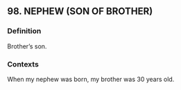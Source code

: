## 98. NEPHEW (SON OF BROTHER)
### Definition
Brother’s son.

### Contexts
When my nephew was born, my brother was 30 years old.

